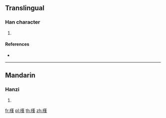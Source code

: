 ==Translingual==

===Han character===
{{Han char|rn=75|rad=木|as=11|sn=15|four=44958|canj=DTHJ|ids=⿰木莑}}

# {{defn|Han|sort=木11}}

====References====
* {{Han ref|kx=0551.100|dkj=15463|hdz=21275.020|uh=6A25|ud=27173|bh=E5E9|bd=58857}}

----

==Mandarin==

===Hanzi===
{{cmn-hanzi|pin=[[péng]] ([[peng2]])|wg=p'eng<sup>2</sup>}}

# {{defn|lang=cmn|sort=木11}}

[[fr:樥]]
[[pl:樥]]
[[th:樥]]
[[zh:樥]]